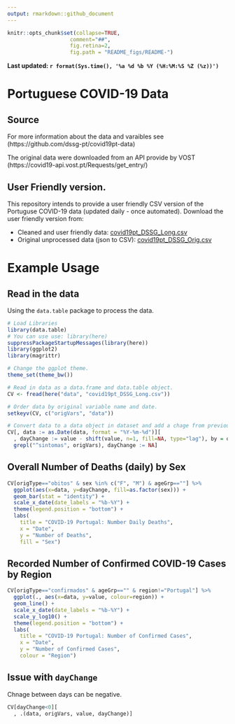 ```yaml
---
output: rmarkdown::github_document
---
```


  ```r
knitr::opts_chunk$set(collapse=TRUE,
                      comment="##",
                      fig.retina=2,
                      fig.path = "README_figs/README-")
```

**Last updated: `r format(Sys.time(), '%a %d %b %Y (%H:%M:%S %Z (%z))')`**

# Portuguese COVID-19 Data

## Source

For more information about the data and varaibles see (https://github.com/dssg-pt/covid19pt-data)

The original data were downloaded from an API provide by VOST (https://covid19-api.vost.pt/Requests/get_entry/)

## User Friendly version.

This repository intends to provide a user friendly CSV version of the Portuguse COVID-19 
data (updated daily - once automated). Download the user friendly version from:

+ Cleaned and user friendly data: [covid19pt_DSSG_Long.csv](https://raw.githubusercontent.com/saghirb/Dados_COVID-19_PT/master/data/covid19pt_DSSG_Long.csv)
+ Original unprocessed data (json to CSV): [covid19pt_DSSG_Orig.csv](https://raw.githubusercontent.com/saghirb/Dados_COVID-19_PT/master/data/covid19pt_DSSG_Orig.csv)


# Example Usage


## Read in the data

Using the `data.table` package to process the data.

```r
# Load Libraries
library(data.table)
# You can use use: library(here)
suppressPackageStartupMessages(library(here))
library(ggplot2)
library(magrittr)

# Change the ggplot theme.
theme_set(theme_bw())

# Read in data as a data.frame and data.table object.
CV <- fread(here("data", "covid19pt_DSSG_Long.csv"))

# Order data by original variable name and date.
setkeyv(CV, c("origVars", "data"))

# Convert data to a data object in dataset and add a chage from previous day variable.
CV[, data := as.Date(data, format = "%Y-%m-%d")][
  , dayChange := value - shift(value, n=1, fill=NA, type="lag"), by = origVars][
  grepl("^sintomas", origVars), dayChange := NA]
```

## Overall Number of Deaths (daily) by Sex

```r
CV[origType=="obitos" & sex %in% c("F", "M") & ageGrp==""] %>%
  ggplot(aes(x=data, y=dayChange, fill=as.factor(sex))) +
  geom_bar(stat = "identity") +
  scale_x_date(date_labels = "%b-%Y") +
  theme(legend.position = "bottom") +
  labs(
    title = "COVID-19 Portugal: Number Daily Deaths",
    x = "Date",
    y = "Number of Deaths",
    fill = "Sex")
```

## Recorded Number of Confirmed COVID-19 Cases by Region

```r
CV[origType=="confirmados" & ageGrp=="" & region!="Portugal"] %>%
  ggplot(., aes(x=data, y=value, colour=region)) +
  geom_line() +
  scale_x_date(date_labels = "%b-%Y") +
  scale_y_log10() +
  theme(legend.position = "bottom") +
  labs(
    title = "COVID-19 Portugal: Number of Confirmed Cases",
    x = "Date",
    y = "Number of Confirmed Cases",
    colour = "Region")
```

## Issue with `dayChange`

Chnage between days can be negative.

```r
CV[dayChange<0][
  , .(data, origVars, value, dayChange)]
```

